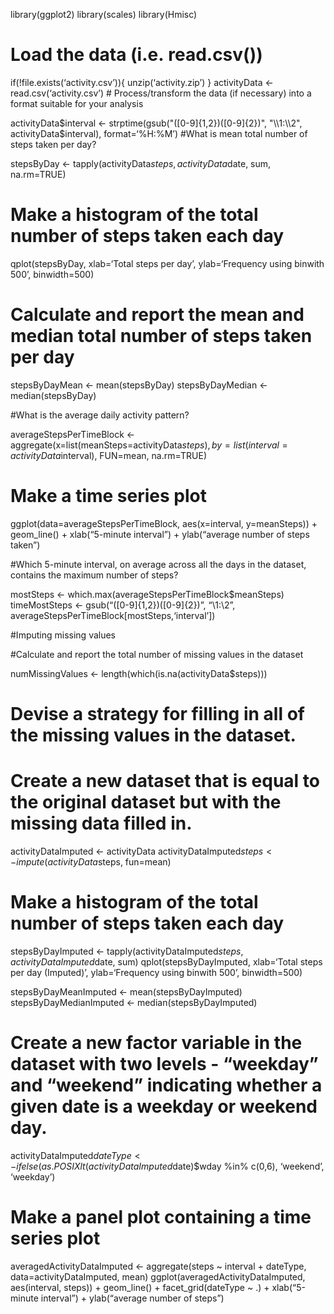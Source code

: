 library(ggplot2)
library(scales)
library(Hmisc)


# Load the data (i.e. read.csv())

if(!file.exists('activity.csv')){
        unzip('activity.zip')
}
activityData <- read.csv('activity.csv')
# Process/transform the data (if necessary) into a format suitable for your analysis

activityData$interval <- strptime(gsub("([0-9]{1,2})([0-9]{2})", "\\1:\\2", activityData$interval), format='%H:%M')
#What is mean total number of steps taken per day?

stepsByDay <- tapply(activityData$steps, activityData$date, sum, na.rm=TRUE)

# Make a histogram of the total number of steps taken each day

qplot(stepsByDay, xlab='Total steps per day', ylab='Frequency using binwith 500', binwidth=500)

# Calculate and report the mean and median total number of steps taken per day

stepsByDayMean <- mean(stepsByDay)
stepsByDayMedian <- median(stepsByDay)

#What is the average daily activity pattern?

averageStepsPerTimeBlock <- aggregate(x=list(meanSteps=activityData$steps), by=list(interval=activityData$interval), FUN=mean, na.rm=TRUE)

# Make a time series plot

ggplot(data=averageStepsPerTimeBlock, aes(x=interval, y=meanSteps)) +
        geom_line() +
        xlab("5-minute interval") +
        ylab("average number of steps taken") 
 
#Which 5-minute interval, on average across all the days in the dataset, contains the maximum number of steps?

mostSteps <- which.max(averageStepsPerTimeBlock$meanSteps)
timeMostSteps <-  gsub("([0-9]{1,2})([0-9]{2})", "\\1:\\2", averageStepsPerTimeBlock[mostSteps,'interval'])

#Imputing missing values

#Calculate and report the total number of missing values in the dataset

numMissingValues <- length(which(is.na(activityData$steps)))

# Devise a strategy for filling in all of the missing values in the dataset.

# Create a new dataset that is equal to the original dataset but with the missing data filled in.

activityDataImputed <- activityData
activityDataImputed$steps <- impute(activityData$steps, fun=mean)

# Make a histogram of the total number of steps taken each day

stepsByDayImputed <- tapply(activityDataImputed$steps, activityDataImputed$date, sum)
qplot(stepsByDayImputed, xlab='Total steps per day (Imputed)', ylab='Frequency using binwith 500', binwidth=500)

stepsByDayMeanImputed <- mean(stepsByDayImputed)
stepsByDayMedianImputed <- median(stepsByDayImputed)


# Create a new factor variable in the dataset with two levels - "weekday" and "weekend" indicating whether a given date is a weekday or weekend day.

activityDataImputed$dateType <-  ifelse(as.POSIXlt(activityDataImputed$date)$wday %in% c(0,6), 'weekend', 'weekday')

# Make a panel plot containing a time series plot

averagedActivityDataImputed <- aggregate(steps ~ interval + dateType, data=activityDataImputed, mean)
ggplot(averagedActivityDataImputed, aes(interval, steps)) + 
        geom_line() + 
        facet_grid(dateType ~ .) +
        xlab("5-minute interval") + 
        ylab("average number of steps")